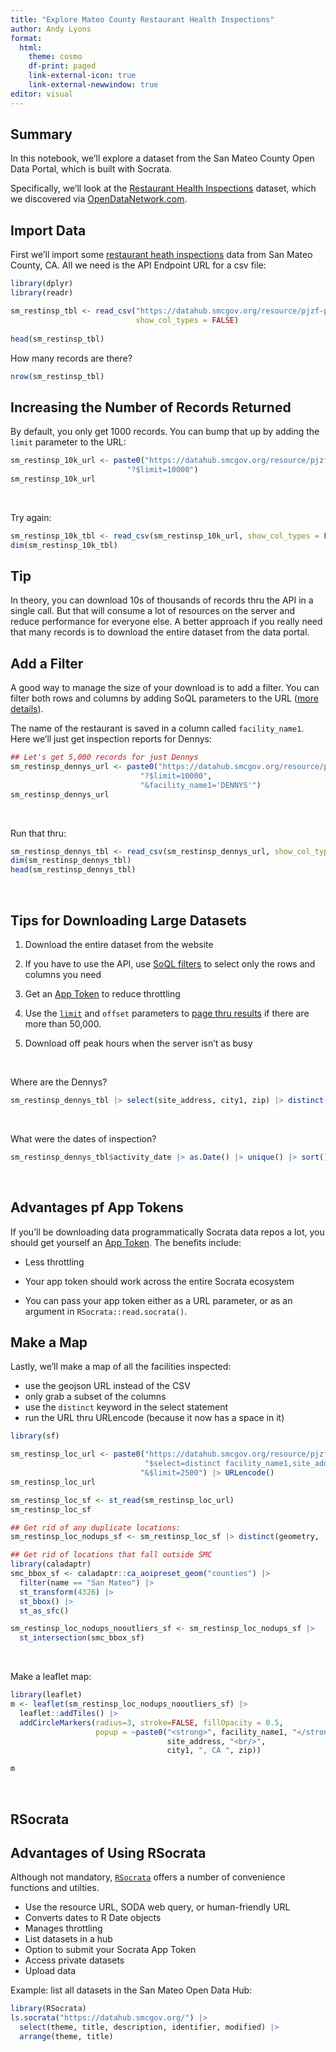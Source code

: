 ```yaml
---
title: "Explore Mateo County Restaurant Health Inspections"
author: Andy Lyons
format: 
  html:
    theme: cosmo
    df-print: paged
    link-external-icon: true
    link-external-newwindow: true
editor: visual
---
```


::: callout-note
## Summary

In this notebook, we'll explore a dataset from the San Mateo County Open Data Portal, which is built with Socrata.

Specifically, we'll look at the [Restaurant Health Inspections](https://datahub.smcgov.org/dataset/Restaurant-Health-Inspections/pjzf-pe8z/about_data) dataset, which we discovered via [OpenDataNetwork.com](https://www.opendatanetwork.com/).
:::

## Import Data

First we'll import some [restaurant heath inspections](https://www.opendatanetwork.com/dataset/datahub.smcgov.org/pjzf-pe8z) data from San Mateo County, CA. All we need is the API Endpoint URL for a csv file:

```r
library(dplyr)
library(readr)

sm_restinsp_tbl <- read_csv("https://datahub.smcgov.org/resource/pjzf-pe8z.csv", 
                            show_col_types = FALSE)
  
head(sm_restinsp_tbl)
```

How many records are there?

```r
nrow(sm_restinsp_tbl)
```

## Increasing the Number of Records Returned

By default, you only get 1000 records. You can bump that up by adding the `limit` parameter to the URL:

```r
sm_restinsp_10k_url <- paste0("https://datahub.smcgov.org/resource/pjzf-pe8z.csv", 
                          "?$limit=10000")
sm_restinsp_10k_url
```

\

Try again:

```r
sm_restinsp_10k_tbl <- read_csv(sm_restinsp_10k_url, show_col_types = FALSE)
dim(sm_restinsp_10k_tbl)
```

::: callout-tip
## Tip

In theory, you can download 10s of thousands of records thru the API in a single call. But that will consume a lot of resources on the server and reduce performance for everyone else. A better approach if you really need that many records is to download the entire dataset from the data portal.
:::

## Add a Filter

A good way to manage the size of your download is to add a filter. You can filter both rows and columns by adding SoQL parameters to the URL ([more details](https://dev.socrata.com/docs/queries/)).

The name of the restaurant is saved in a column called `facility_name1`. Here we'll just get inspection reports for Dennys:

```r
## Let's get 5,000 records for just Dennys
sm_restinsp_dennys_url <- paste0("https://datahub.smcgov.org/resource/pjzf-pe8z.csv", 
                             "?$limit=10000",
                             "&facility_name1='DENNYS'")
sm_restinsp_dennys_url
```

\

Run that thru:

```r
sm_restinsp_dennys_tbl <- read_csv(sm_restinsp_dennys_url, show_col_types = FALSE)
dim(sm_restinsp_dennys_tbl)
head(sm_restinsp_dennys_tbl)
```

\

::: callout-tip
## Tips for Downloading Large Datasets

1.  Download the entire dataset from the website

2.  If you have to use the API, use [SoQL filters](https://dev.socrata.com/docs/queries/) to select only the rows and columns you need

3.  Get an [App Token](https://dev.socrata.com/docs/app-tokens) to reduce throttling

4.  Use the [`limit`](https://dev.socrata.com/docs/queries/limit.html) and `offset` parameters to [page thru results](https://dev.socrata.com/docs/paging.html) if there are more than 50,000.

5.  Download off peak hours when the server isn't as busy
:::

\

Where are the Dennys?

```r
sm_restinsp_dennys_tbl |> select(site_address, city1, zip) |> distinct()
```

\

What were the dates of inspection?

```r
sm_restinsp_dennys_tbl$activity_date |> as.Date() |> unique() |> sort()
```

\

::: callout-tip
## Advantages pf App Tokens

If you'll be downloading data programmatically Socrata data repos a lot, you should get yourself an [App Token](https://support.socrata.com/hc/en-us/articles/210138558-Generating-App-Tokens-and-API-Keys). The benefits include:

-   Less throttling

-   Your app token should work across the entire Socrata ecosystem

-   You can pass your app token either as a URL parameter, or as an argument in `RSocrata::read.socrata()`.
:::

## Make a Map

Lastly, we'll make a map of all the facilities inspected:

-   use the geojson URL instead of the CSV\
-   only grab a subset of the columns\
-   use the `distinct` keyword in the select statement\
-   run the URL thru URLencode (because it now has a space in it)

```r
library(sf)

sm_restinsp_loc_url <- paste0("https://datahub.smcgov.org/resource/pjzf-pe8z.geojson?",
                              "$select=distinct facility_name1,site_address,city1,zip,location_2",
                             "&$limit=2500") |> URLencode()
sm_restinsp_loc_url

sm_restinsp_loc_sf <- st_read(sm_restinsp_loc_url)
sm_restinsp_loc_sf

## Get rid of any duplicate locations:
sm_restinsp_loc_nodups_sf <- sm_restinsp_loc_sf |> distinct(geometry, .keep_all = TRUE)

## Get rid of locations that fall outside SMC
library(caladaptr)
smc_bbox_sf <- caladaptr::ca_aoipreset_geom("counties") |> 
  filter(name == "San Mateo") |> 
  st_transform(4326) |> 
  st_bbox() |> 
  st_as_sfc()

sm_restinsp_loc_nodups_nooutliers_sf <- sm_restinsp_loc_nodups_sf |> 
  st_intersection(smc_bbox_sf)
```

\

Make a leaflet map:

```r
library(leaflet)
m <- leaflet(sm_restinsp_loc_nodups_nooutliers_sf) |>  
  leaflet::addTiles() |> 
  addCircleMarkers(radius=3, stroke=FALSE, fillOpacity = 0.5,
                   popup = ~paste0("<strong>", facility_name1, "</strong><br/>",
                                   site_address, "<br/>",
                                   city1, ", CA ", zip))

m
```

\

## RSocrata

::: callout-note
## Advantages of Using RSocrata

Although not mandatory, [`RSocrata`](https://github.com/Chicago/RSocrata) offers a number of convenience functions and utilties.

-   Use the resource URL, SODA web query, or human-friendly URL\
-   Converts dates to R Date objects\
-   Manages throttling\
-   List datasets in a hub\
-   Option to submit your Socrata App Token\
-   Access private datasets\
-   Upload data
:::

Example: list all datasets in the San Mateo Open Data Hub:

```r
library(RSocrata)
ls.socrata("https://datahub.smcgov.org/") |> 
  select(theme, title, description, identifier, modified) |> 
  arrange(theme, title)
```
